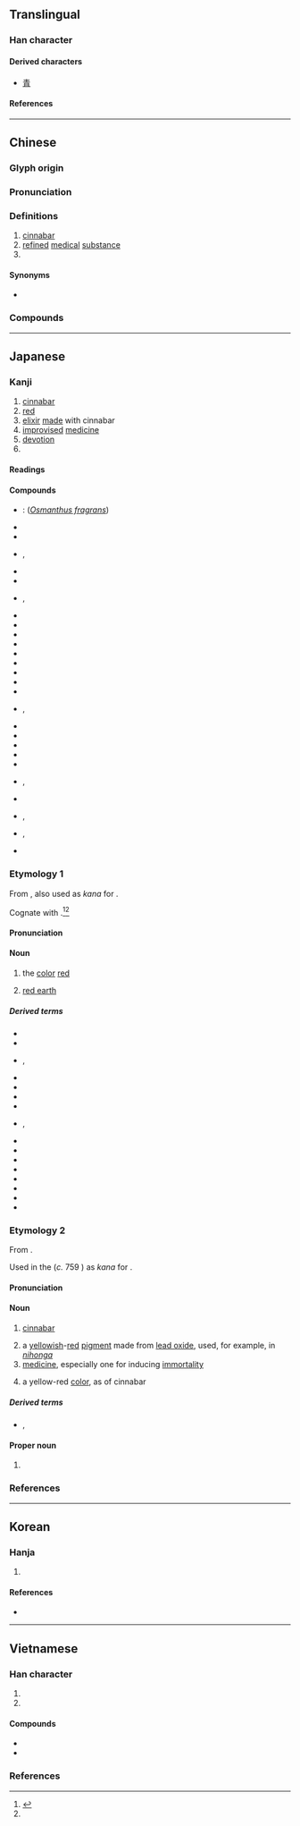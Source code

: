 {{also|丼|开}}
{{character info/new}}
<!-- may be replaced by zh-forms -->
==Translingual==

===Han character===
{{Han char|rn=3|rad=丶|as=03|sn=4|four=77440|canj=BY|ids=⿻冂亠}}

====Derived characters====
* [[青]] <!-- See etymology -->

====References====
{{Han ref|kx=0080.160|dkj=00099|dj=0162.220|hdz=10044.010|uh=4E39}}

----

==Chinese==
{{zh-forms}}

===Glyph origin===
{{Han etym}}

===Pronunciation===
{{zh-pron
|m=dān
|m-s=
|c=daan1
|c-t=an1,an1*
|g=
|h=pfs=tân
|j=
|mb=dúing
|md=dăng
|mn=tan
|mn-t=dang1/duan1
|mn-t_note=dang1 - literary; duan1 - vernacular (limited, e.g. {{zh-l|*牡丹}})
|w=1te
|x=
|mc=y
|oc=y
|cat=n,pn
}}

===Definitions===
{{zh-hanzi}}

# [[cinnabar]]
# [[refined]] [[medical]] [[substance]]
# {{surname|zh}}

====Synonyms====
* {{zh-l|朱砂|cinnabar}}

===Compounds===
{{zh-der|仙丹|丹心|丹毒|蘇丹|不丹|丹麥|定坤丹|靈寶護心丹|牡丹|丹田|紅毛丹|丹鳳眼|內丹|丹曦|丹荑|丹詔|內丹功|丹誠不泯|丹葩|丹闕|丹青|丹徒布衣|九還丹|丹霞|丹佛|丹雘|丹陛|丹書鐵券|丹忱|丹訣|丹砂|丹皮|丹鳳城|丹珠爾|丹參|丹青手|丹款|外丹功|丹頂鶴|妙手丹青|外丹|八卦丹|丹甑|丹溜|不丹王國|丹麥王國|丹麥人|仁丹|丹麥語|丹黃|丹禁|丹脣啟秀|壽丹|丹心碧血|丹青妙手|丹方|丹頭|丹楹刻桷|丹楓|丹干|丹墀|巴丹半島|丹書|山丹|丹砂井|丹氣|丹麥學派|九轉金丹|丹誠相許|一寸丹心|丹客|好丹非素|丹誠|丹鼎|丹丘|丹鳥|丹房|九轉丹|丹鉛|丹桂|丹霄|大丹狗|一片丹心|丹書鐵契|丹灶|丹魄|丹旐|丹脣|丹藥|丹輪|丹經|契丹|丹臺|丹衷|丹筆|丹穴|萬靈丹|浮翠流丹|碧血丹心|氯丹|施丹傅粉|書丹|朱丹|燕丹|秋牡丹|松葉牡丹|煉丹|視丹如綠|渥丹|牡丹花|眉橫丹鳳|白牡丹|煉丹術|牡丹亭|牡丹江|水丹|燒丹鍊汞|楓丹白露|燕太子丹|鉛丹|赤血丹心|陰丹士林|蔻丹|還丹|馬纓丹|靈丹|青丹|阿巴丹|靈丹妙藥|鍊丹|野牡丹|金丹|陰丹布|靈丹聖藥|鹿特丹|加里曼丹|丹鳳|丹江口|丹趙路|丹陽|萬丹|雅丹}}

----

==Japanese==

===Kanji===
{{ja-kanji|grade=c|rs=丶03}}

# [[cinnabar]]
# [[red]]
# [[elixir]] [[make|made]] with cinnabar {{gl|e.g. [[Chinese]] [[elixir of life]]}}
# [[improvise]]d [[medicine]]
# [[devotion]]
# {{short for|ja|丹波国|tr=Tanba-koku||{{w|Tanba Province}}|nodot=1|sort=たん}}

====Readings====
{{ja-readings
|goon=たん
|kanon=たん
|kun=あか-, あか-い, に-
|nanori=あかし, あきら, まこと
}}

====Compounds====
{{der-top|Compounds}}
* {{ja-r|丹%桂|たん%けい}}: {{vern|golden osmanthus}} (''[[Osmanthus fragrans]]'')
* {{ja-r|丹%花|たん%か}}
* {{ja-r|丹%後|^たん%ご}}
* {{ja-r|丹%砂|たん%さ}}, {{ja-r|丹%砂|たん%しゃ}}
* {{ja-r|丹%朱|たん%しゅ}}
* {{ja-r|丹%州|^たん%しゅう}}
* {{ja-r|丹%精|たん%せい|rom=-}}, {{ja-r|丹%誠|たん%せい}}
* {{ja-r|丹%青|たん%せい}}
* {{ja-r|丹%前|たん%ぜん}}
* {{ja-r|丹%頂|タン%チョウ}}
* {{ja-r|丹%田|たん%でん}}
* {{ja-r|丹%毒|たん%どく}}
* {{ja-r|丹%念|たん%ねん}}
* {{ja-r|丹%波|^たん%ば}}
* {{ja-r|丹%碧|たん%ぺき}}
* {{ja-r|丹%薬|たん%やく}}
* {{ja-r|黄%丹|おう%たん}}, {{ja-r|黄%丹|おう%だん}}
* {{ja-r|仙%丹|せん%たん}}
* {{ja-r|曽%丹%集|^そ%たん%-しゅう}}
* {{ja-r|反%魂%丹|はん%ごん%たん}}
* {{ja-r|牡%丹|ボ%タン}}
* {{ja-r|万%金%丹|まん%きん%たん}}
* {{ja-r|練%丹|れん%たん|rom=-}}, {{ja-r|煉%丹|れん%たん}}
* {{ja-r|雲%丹|う%に}}
* {{ja-r|甲%比%丹|カ%ピ%タン|rom=-}}, {{ja-r|甲%必%丹|カ%ピ%タン}}
* {{ja-r|吉%利%支%丹|^キ%リ%シ%タン|rom=-}}, {{ja-r|切%支%丹|^キリ%シ%タン}}
* {{ja-r|牡%丹%餅|ぼ%た%もち}}
{{der-bottom}}

===Etymology 1===
{{ja-kanjitab|に|yomi=k}}
From {{inh|ja|ojp|sort=に|-}}, also used as {{m|ja|借音|tr=shakuon}} ''kana'' for {{IPAfont|⟨ni⟩}}.

Cognate with {{m|ja|土|tr=ni||[[earth]], [[ground]]}}.<ref>{{R:Daijisen}}</ref><ref name="DJR"/>

====Pronunciation====
{{ja-pron|y=k|に|acc=1|acc_ref=DJR}}

====Noun====
{{ja-noun|に}}

# the [[color]] [[red]]
#: {{syn|ja|赤色|tr=akairo|丹色|tr2=niiro}}
# [[red earth]]

=====Derived terms=====
{{der-top}}
* {{ja-r|丹%石|に%いし}}
* {{ja-r|丹%色|に%いろ}}
* {{ja-r|丹%生|に%う}}, {{ja-r|丹生|にゅう}}
* {{ja-r|錦|にしき}}
* {{ja-r|丹%摺り|に%ずり}}
* {{ja-r|丹%躑躅|に%-つつじ}}
* {{ja-r|丹つらう|につらう}}
* {{ja-r|丹%塗|に%ぬり|rom=-}}, {{ja-r|丹%塗り|に%ぬり}}
* {{ja-r|丹の穂|に の ほ}}
* {{ja-r|丹%羽|^に%わ}}
* {{ja-r|青%丹|あお%に}}
* {{ja-r|赤%丹|あか%に}}
* {{ja-r|黄%丹|おう%に}}
* {{ja-r|さ丹|さに}}
* {{ja-r|紅|べに}}
* {{ja-r|八%百%丹|や%お% に}}
{{der-bottom}}

===Etymology 2===
{{ja-kanjitab|たん|yomi=o}}
From {{der|ja|ltc|sort=たん|-}} {{ltc-l|丹}}.

Used in the ''{{w|Man'yōshū}}'' (''c.'' 759 {{CE}}) as {{m|ja|借音|tr=shakuon}} ''kana'' for {{IPAfont|⟨ta⟩}}.

====Pronunciation====
{{ja-pron|y=o|たん|acc=1|acc_ref=DJR}}

====Noun====
{{ja-noun|たん}}

# [[cinnabar]]
#: {{syn|ja|辰砂|tr=shinsha}}
# a [[yellow]]ish-[[red]] [[pigment]] made from [[lead oxide]], used, for example, in ''[[nihonga]]''
# [[medicine]], especially one for inducing [[immortality]]
#: {{syn|ja|薬|tr=yaku}}
# a yellow-red [[color]], as of cinnabar

=====Derived terms=====
* {{ja-r|丹%緑%本|^たん%ろく%ぼん}}, {{ja-r|丹%緑%本|^たん%りょく%ぼん}}

====Proper noun====
{{ja-pos|proper|たん}}

# {{surname|ja|A=a|nodot=1|sort=たん}}

===References===
<references/>

----

==Korean==

===Hanja===
{{ko-hanja|hangeul=[[단]], [[란]] (난)|rv=dan, ran (nan)|mr=tan, ran (nan)|eumhun=[[붉을]], [[정성스러울]]|ehrv=bulgeun, jeongseongsureoul|ehmr=pulgǔn, jǒngsǒngsǔrǒul|ehy=}}

# {{rfdef|ko|sort=丶03}}

====References====
* {{Hanja ref|nav=8788}}

----

==Vietnamese==

===Han character===
{{vi-readings|rs=丶03
|hanviet=đan-tdcndg;tdcntd;gdhn;genibrel, đơn-bonet;genibrel
|phienthiet=都艱 đô gian
|nom=đơn-tdcntd;btcn;bonet;genibrel;taberd, đan-tdcndg;tdcntd;gdhn;btcn
}}

# {{han tu form of|[[đan]]/[[đơn]]|[[cinnabar]]}}
# {{han tu form of|[[đan]]/[[đơn]]|[[red]] [[color]]}}

====Compounds====
{{der-top3|Compounds}}
* {{vi-l|丹麥|Đan Mạch}}
* {{vi-l|牡丹|mẫu đơn}}
{{der-bottom}}

===References===
<references/>